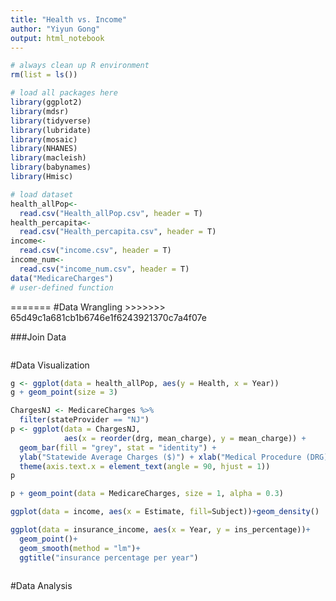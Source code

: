 ```yaml
---
title: "Health vs. Income"
author: "Yiyun Gong"
output: html_notebook
---
```


```r
# always clean up R environment
rm(list = ls())

# load all packages here
library(ggplot2)
library(mdsr)
library(tidyverse)
library(lubridate)
library(mosaic)
library(NHANES)
library(macleish)
library(babynames)
library(Hmisc)

# load dataset
health_allPop<-
  read.csv("Health_allPop.csv", header = T)
health_percapita<-
  read.csv("Health_percapita.csv", header = T)
income<-
  read.csv("income.csv", header = T)
income_num<-
  read.csv("income_num.csv", header = T)
data("MedicareCharges")
# user-defined function

```




=======
#Data Wrangling
>>>>>>> 65d49c1a681cb1b6746e1f6243921370c7a4f07e

###Join Data

```r

```



#Data Visualization

```r
g <- ggplot(data = health_allPop, aes(y = Health, x = Year))
g + geom_point(size = 3)
```

```r
ChargesNJ <- MedicareCharges %>%
  filter(stateProvider == "NJ")
p <- ggplot(data = ChargesNJ,
            aes(x = reorder(drg, mean_charge), y = mean_charge)) +
  geom_bar(fill = "grey", stat = "identity") +
  ylab("Statewide Average Charges ($)") + xlab("Medical Procedure (DRG)") +
  theme(axis.text.x = element_text(angle = 90, hjust = 1))
p
```

```r
p + geom_point(data = MedicareCharges, size = 1, alpha = 0.3)
```

```r
ggplot(data = income, aes(x = Estimate, fill=Subject))+geom_density()
```

```r
ggplot(data = insurance_income, aes(x = Year, y = ins_percentage))+
  geom_point()+
  geom_smooth(method = "lm")+
  ggtitle("insurance percentage per year")
```

```r

```


#Data Analysis


